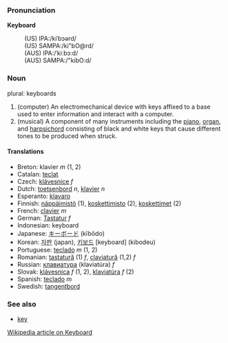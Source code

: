 ===Pronunciation===

'''Keyboard'''
:(US) IPA:/kiˈbɔərd/
:(US) SAMPA:/ki"bO@rd/
:(AUS) IPA:/ˈkiːbɔːd/
:(AUS) SAMPA:/"kibO:d/

===Noun===

plural: keyboards

# (computer) An electromechanical device with keys affixed to a base used to enter information and interact with a computer.
# (musical) A component of many instruments including the [[piano]], [[organ]], and [[harpsichord]] consisting of black and white keys that cause different tones to be produced when struck.

====Translations====
*Breton: klavier  ''m'' (1, 2)
*Catalan: [[teclat]] 
*Czech:  [[klávesnice]]  ''f''
*Dutch: [[toetsenbord]] ''n'', [[klavier]] ''n''
*Esperanto: [[klavaro]]
*Finnish: [[näppäimistö]] (1), [[koskettimisto]] (2), [[koskettimet]] (2)
*French: [[clavier]] ''m''
*German: [[Tastatur]] ''f''
*Indonesian: keyboard
*Japanese: [[キーボード]] (kībōdo)
*Korean: [[자판]] (japan), [[키보드]] [keyboard] (kibodeu)
*Portuguese: [[teclado]] ''m'' (1, 2)
*Romanian: [[tastatură]] (1) ''f'', [[claviatură]] (1,2) ''f''
*Russian: [[клавиатура]] (klaviat&uacute;ra) ''f''
*Slovak: [[klávesnica]]  ''f'' (1, 2), [[klaviatúra]] ''f'' (2)
*Spanish: [[teclado]] ''m''
*Swedish: [[tangentbord]]

===See also===
*[[key]]
[http://en.wikipedia.org/wiki/Keyboard Wikipedia article on Keyboard]